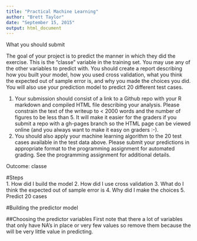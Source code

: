 ```yaml
---
title: "Practical Machine Learning"
author: "Brett Taylor"
date: "September 15, 2015"
output: html_document
---
```

What you should submit

The goal of your project is to predict the manner in which they did the exercise. This is the "classe" variable in the training set. You may use any of the other variables to predict with. You should create a report describing how you built your model, how you used cross validation, what you think the expected out of sample error is, and why you made the choices you did. You will also use your prediction model to predict 20 different test cases. 

1. Your submission should consist of a link to a Github repo with your R markdown and compiled HTML file describing your analysis. Please constrain the text of the writeup to < 2000 words and the number of figures to be less than 5. It will make it easier for the graders if you submit a repo with a gh-pages branch so the HTML page can be viewed online (and you always want to make it easy on graders :-).
2. You should also apply your machine learning algorithm to the 20 test cases available in the test data above. Please submit your predictions in appropriate format to the programming assignment for automated grading. See the programming assignment for additional details. 


Outcome: classe

#Steps    
1. How did I build the model
2. How did I use cross validation
3. What do I think the expected out of sample error is
4. Why did I make the choices
5. Predict 20 cases

#Building the predictor model

##Choosing the predictor variables
First note that there a lot of variables that only have NA's in place or very few values so remove them because the will be very little value in predicting.

